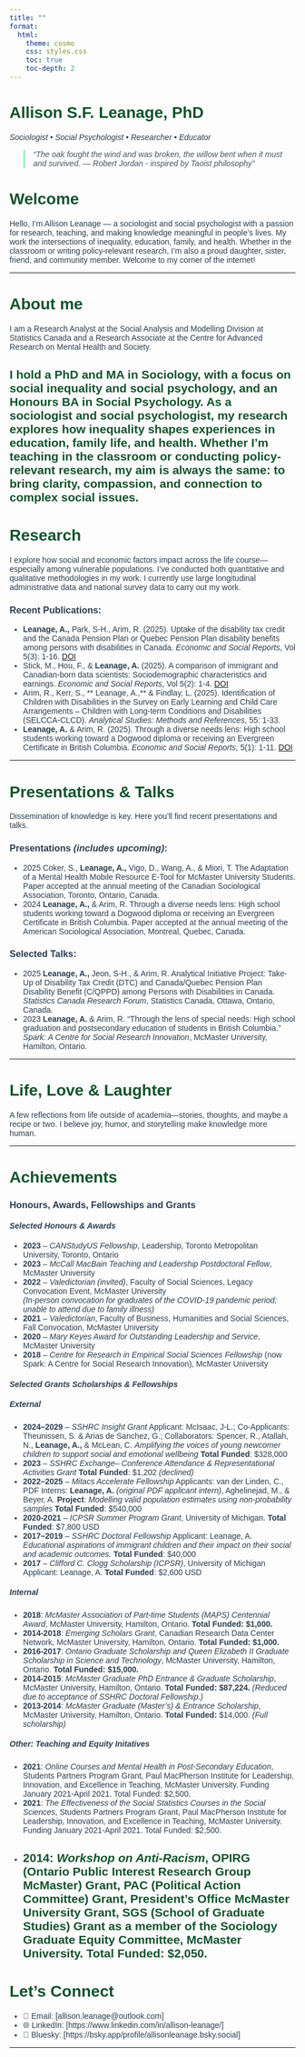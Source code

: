 ```yaml
---
title: ""
format:
  html:
    theme: cosmo
    css: styles.css
    toc: true
    toc-depth: 2
---
```


# Allison S.F. Leanage, PhD {.text-center}

_Sociologist • Social Psychologist • Researcher • Educator_

> *"The oak fought the wind and was broken, the willow bent when it must and survived.
— Robert Jordan - inspired by Taoist philosophy"*

# Welcome

Hello, I’m Allison Leanage — a sociologist and social psychologist with a passion for research, teaching, and making knowledge meaningful in people’s lives. My work  the intersections of inequality, education, family, and health. Whether in the classroom or writing policy-relevant research, I’m also a proud daughter, sister, friend, and community member. Welcome to my corner of the internet!

---

# About me <i class="fas fa-user"></i>  
 
I am a Research Analyst at the Social Analysis and Modelling Division at Statistics Canada and a Research Associate at the Centre for Advanced Research on Mental Health and Society. 

I hold a PhD and MA in Sociology, with a focus on social inequality and social psychology, and an Honours BA in Social Psychology. As a sociologist and social psychologist, my research explores how inequality shapes experiences in education, family life, and health. Whether I'm teaching in the classroom or conducting policy-relevant research, my aim is always the same: to bring clarity, compassion, and connection to complex social issues.
---

# Research

I explore how social and economic factors impact across the life course—especially among vulnerable populations. I've conducted both quantitative and qualitative methodologies in my work. I currently use large longitudinal administrative data and national survey data to carry out my work.

### Recent Publications:
- **Leanage, A.,**  Park, S-H., Arim, R. (2025). Uptake of the disability tax credit and the Canada Pension Plan or Quebec Pension Plan disability benefits among persons with disabilities in Canada. *Economic and Social Reports*, Vol 5(3): 1-16. [DOI](https://doi.org/10.25318/36280001202500200001-eng)
- Stick, M., Hou, F., & **Leanage, A.**  (2025). A comparison of immigrant and Canadian-born data scientists: Sociodemographic characteristics and earnings. *Economic and Social Reports*, Vol 5(2): 1-4. [DOI](https://doi.org/10.25318/36280001202500200003-eng)
- Arim, R., Kerr, S., ** Leanage, A.,**  & Findlay, L. (2025). Identification of Children with Disabilities in the Survey on Early Learning and Child Care Arrangements – Children with Long-term Conditions and Disabilities (SELCCA-CLCD). *Analytical Studies: Methods and References*, 55: 1-33.
- **Leanage, A.**  & Arim, R. (2025). Through a diverse needs lens: High school students working toward a Dogwood diploma or receiving an Evergreen Certificate in British Columbia. *Economic and Social Reports*, 5(1): 1-11. [DOI](https://doi.org/10.25318/36280001202500100001-eng)


---

# Presentations & Talks

Dissemination of knowledge is key. Here you’ll find recent presentations and talks.

### Presentations *(includes upcoming)*:
- 2025 Coker, S., **Leanage, A.,** Vigo, D., Wang, A., & Miori, T. The Adaptation of a Mental Health Mobile Resource E-Tool for McMaster University Students. Paper accepted at the annual meeting of the Canadian Sociological Association, Toronto, Ontario, Canada.
- 2024 **Leanage, A.,** & Arim, R. Through a diverse needs lens: High school students working toward a Dogwood diploma or receiving an Evergreen Certificate in British Columbia. Paper accepted at the annual meeting of the American Sociological Association, Montreal, Quebec, Canada.

### Selected Talks:
- 2025 **Leanage, A.,** Jeon, S-H., & Arim, R. Analytical Initiative Project: Take-Up of Disability Tax Credit (DTC) and Canada/Quebec Pension Plan Disability Benefit (C/QPPD) among Persons with Disabilities in Canada. *Statistics Canada Research Forum*, Statistics Canada, Ottawa, Ontario, Canada. 
- 2023 **Leanage, A.** & Arim, R. “Through the lens of special needs: High school graduation and postsecondary education of students in British Columbia.” *Spark: A Centre for Social Research Innovation*, McMaster University, Hamilton, Ontario.


---

# Life, Love & Laughter

A few reflections from life outside of academia—stories, thoughts, and maybe a recipe or two. I believe joy, humor, and storytelling make knowledge more human.

---

# Achievements

### Honours, Awards, Fellowships and Grants 

#### *Selected Honours & Awards*

- **2023** – *CANStudyUS Fellowship*, Leadership, Toronto Metropolitan University, Toronto, Ontario  
- **2023** – *McCall MacBain Teaching and Leadership Postdoctoral Fellow*, McMaster University  
- **2022** – *Valedictorian (invited)*, Faculty of Social Sciences, Legacy Convocation Event, McMaster University  
  *(In-person convocation for graduates of the COVID-19 pandemic period; unable to attend due to family illness)*  
- **2021** – *Valedictorian*, Faculty of Business, Humanities and Social Sciences, Fall Convocation, McMaster University  
- **2020** – *Mary Keyes Award for Outstanding Leadership and Service*, McMaster University  
- **2018** – *Centre for Research in Empirical Social Sciences Fellowship* (now Spark: A Centre for Social Research Innovation), McMaster University  

#### *Selected Grants Scholarships & Fellowships*


##### External 
- **2024–2029** – *SSHRC Insight Grant*  Applicant: McIsaac, J-L.; Co-Applicants: Theunissen, S. & Arias de Sanchez, G.; Collaborators: Spencer, R., Atallah, N., **Leanage, A.,** & McLean, C. *Amplifying the voices of young newcomer children to support social and emotional wellbeing* **Total Funded**: $328,000
- **2023** – *SSHRC Exchange– Conference Attendance & Representational Activities Grant* 
  **Total Funded**: $1,202 *(declined)*
- **2022–2025** – *Mitacs Accelerate Fellowship* Applicants: van der Linden, C., PDF Interns: **Leanage, A.** *(original PDF applicant intern)*, Aghelinejad, M., & Beyer, A. **Project**: *Modelling valid population estimates using non-probability samples* **Total Funded**: $540,000
- **2020-2021** – *ICPSR Summer Program Grant*, University of Michigan. **Total Funded**: $7,800 USD
- **2017–2019** – *SSHRC Doctoral Fellowship* Applicant: Leanage, A. *Educational aspirations of immigrant children and their impact on their social and academic outcomes.*  **Total Funded**: $40,000
- **2017** – *Clifford C. Clogg Scholarship (ICPSR)*, University of Michigan Applicant: Leanage, A. **Total Funded**: $2,600 USD

##### Internal 
- **2018**: *McMaster Association of Part-time Students (MAPS) Centennial Award*, McMaster University, Hamilton, Ontario. **Total Funded: $1,000.**
- **2014-2018**: *Emerging Scholars Grant*, Canadian Research Data Center Network, McMaster University, Hamilton, Ontario. **Total Funded: $1,000.**
- **2016-2017**: *Ontario Graduate Scholarship and Queen Elizabeth II Graduate Scholarship in Science and Technology*, McMaster University, Hamilton, Ontario. **Total Funded: $15,000.**
- **2014-2015**: *McMaster Graduate PhD Entrance & Graduate Scholarship*, McMaster University, Hamilton, Ontario. **Total Funded: $87,224.** *(Reduced due to acceptance of SSHRC Doctoral Fellowship.)*
- **2013-2014**: *McMaster Graduate (Master's) & Entrance Scholarship*, McMaster University, Hamilton, Ontario. **Total Funded:** $14,000. *(Full scholarship)*

##### Other: Teaching and Equity Initatives 

- **2021**: *Online Courses and Mental Health in Post-Secondary Education*, Students Partners Program Grant, Paul MacPherson Institute for Leadership, Innovation, and Excellence in Teaching, McMaster University. Funding January 2021-April 2021. Total Funded: $2,500.
- **2021**: *The Effectiveness of the Social Statistics Courses in the Social Sciences*, Students Partners Program Grant, Paul MacPherson Institute for Leadership, Innovation, and Excellence in Teaching, McMaster University. Funding January 2021-April 2021. Total Funded: $2,500.
- **2014**: *Workshop on Anti-Racism*, OPIRG (Ontario Public Interest Research Group McMaster) Grant, PAC (Political Action Committee) Grant, President's Office McMaster University Grant, SGS (School of Graduate Studies) Grant as a member of the Sociology Graduate Equity Committee, McMaster University. Total Funded: $2,050.
---

# Let’s Connect

- 📧 Email: [allison.leanage@outlook.com]
- 🌐 LinkedIn: [https://www.linkedin.com/in/allison-leanage/]
- 📰 Bluesky: [https://bsky.app/profile/allisonleanage.bsky.social]

---

<style>
body {
  font-family: 'Arial', serif;
  color: #2c3e50;
}
h1, h2 {
  color: #14532d;
}
blockquote {
  font-style: italic;
  color: #4b5563;
  border-left: 4px solid #a7f3d0;
  padding-left: 1em;
}
</style>


